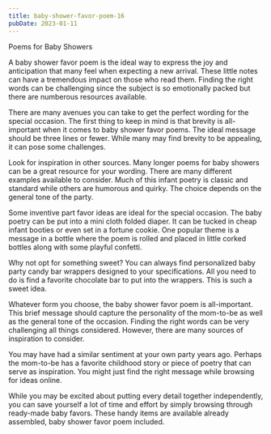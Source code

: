 ```yaml
---
title: baby-shower-favor-poem-16
pubDate: 2023-01-11
---
```


Poems for Baby Showers

A baby shower favor poem is the ideal way to express the joy and anticipation that many feel when expecting a new arrival. These little notes can have a tremendous impact on those who read them. Finding the right words can be challenging since the subject is so emotionally packed but there are numberous resources available.

There are many avenues you can take to get the perfect wording for the special occasion. The first thing to keep in mind is that brevity is all-important when it comes to baby shower favor poems. The ideal message should be three lines or fewer. While many may find brevity to be appealing, it can pose some challenges.

Look for inspiration in other sources. Many longer poems for baby showers can be a great resource for your wording. There are many different examples available to consider. Much of this infant poetry is classic and standard while others are humorous and quirky. The choice depends on the general tone of the party.

Some inventive part favor ideas are ideal for the special occasion. The baby poetry can be put into a mini cloth folded diaper. It can be tucked in cheap infant booties or even set in a fortune cookie. One popular theme is a message in a bottle where the poem is rolled and placed in little corked bottles along with some playful confetti. 

Why not opt for something sweet? You can always find personalized baby party candy bar wrappers designed to your specifications. All you need to do is find a favorite chocolate bar to put into the wrappers. This is such a sweet idea. 

Whatever form you choose, the baby shower favor poem is all-important. This brief message should capture the personality of the mom-to-be as well as the general tone of the occasion. Finding the right words can be very challenging all things considered. However, there are many sources of inspiration to consider.

You may have had a similar sentiment at your own party years ago. Perhaps the mom-to-be has a favorite childhood story or piece of poetry that can serve as inspiration. You might just find the right message while browsing for ideas online. 

While you may be excited about putting every detail together independently, you can save yourself a lot of time and effort by simply browsing through ready-made baby favors. These handy items are available already assembled, baby shower favor poem included.
